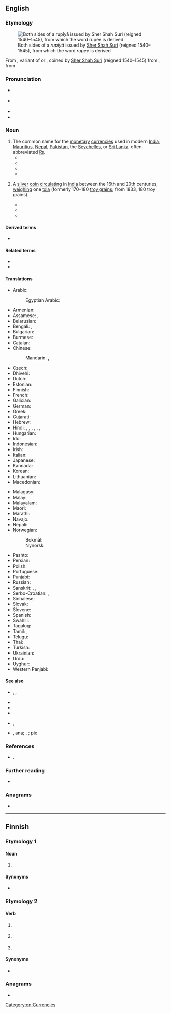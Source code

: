 {{also|rupée}}
==English==
{{was wotd|2017|August|14}}

===Etymology===
{{multiple images
|direction=vertical
|image1=
|image2=PKR Rs 1000.jpg
|image3=
|footer=Rupee banknotes from ''(top to bottom)'' [[Pakistan]] (1,000 {{w|Pakistani rupee}}s), and the [[Seychelles]] (25 {{w|Seychellois rupee}}s)
}}
[[File:Sher shah's rupee.jpg|thumb|Both sides of a ''rupīyā'' issued by [[w:Sher Shah Suri|Sher Shah Suri]] (reigned 1540–1545), from which the word ''rupee'' is derived]]

From {{der|en|hi|रुपीया}}, variant of {{m|hi|रुपया}} or {{der|en|ur|رپیا|tr=rupayā|sc=ur-Arab||rupee}}, coined by [[w:Sher Shah Suri|Sher Shah Suri]] (reigned 1540–1545) from {{der|en|sa|रूप्यक||[[silver#Adjective|silver]] [[coin#Noun|coin]]}}, from {{m|sa|रूप्य||[[wrought#Adjective|wrought]] [[gold#Noun|gold]] or [[silver#Noun|silver]]; [[stamped#Adjective|stamped]] coin; [[beautiful]], well-shaped; [[impressed#Adjective|impressed]], [[stamped#Adjective|stamped]]}}.

===Pronunciation===
* {{a|RP}} {{IPA|en|/ˌɹuːˈpiː/|/ɹʊ-/}}
* {{a|GA}} {{IPA|en|/ɹuˈpi/|/ˈɹupi/}}
* {{audio|en|en-au-rupee.ogg|Audio (AU)}}
* {{hyphenation|en|ru|pee}}

===Noun===
{{en-noun}}

# The common name for the [[monetary]] [[currency|currencies]] used in modern [[India]], [[Mauritius]], [[Nepal]], [[Pakistan]], the [[Seychelles]], or [[Sri Lanka]], often abbreviated [[₨]].
#* {{quote-book|en|author=Rabindranath Tagore|authorlink=Rabindranath Tagore|chapter=Lecture II: Supreme Man|title=Man: Lectures Delivered at the {{w|Andhra University}} under the Terms of the Sir [[w:Alladi Krishnaswamy Iyer|Alladi Krishnaswamy]] Endowment|series=Andhra University Series|seriesvolume=no. 16|location=Allahabad, Uttar Pradesh|publisher=Kitabistan|year=1937|year_published=1946|pages=37–38|pageurl=https://books.google.com/books?id=-TEzAAAAMAAJ&pg=PA38|oclc=634403629|passage=In fact, the visible appearance of the iron is a symbol; it is not what it ultimately is. To take an analogy we are given a ten-'''rupee''' note. He knows it truly who at sight recognizes the piece of paper as a symbol of unity that represents ten separate silver coins.}}
#* {{quote-book|en|author=Mohandas K[aramchand] Gandhi|authorlink=Mahatma Gandhi|author2={{w|Mahadev Desai}}, transl.|chapter=At the High School|title=Gandhi’s Autobiography, or, The Story of My Experiments with Truth|location=Washington, D.C.|publisher=Public Affairs Press|year=1948|oclc=922081627|newversion=reprinted as|title2=An Autobiography; or The Story of My Experiments with Truth|location2=New York, N.Y.|publisher2={{w|Dover Publications}}|year2=2007|page2=12|pageurl2=https://books.google.com/books?id=OXoRs7Kxs_YC&pg=PA12|isbn2=978-0-486-24593-5|passage=In the fifth and sixth [standard] I obtained scholarships of '''rupees''' four and ten respectively, an achievement for which I have to thank good luck more than my merit.}}
#* {{quote-book|en|author=Katar Singh|chapter=Financing Rural Development|title=Rural Development: Principles, Policies and Management|edition=2nd|location=New Delhi|publisher={{w|SAGE Publications}}|year=1999|year_published=2005|page=290|pageurl=https://books.google.com/books?id=-wXsRWxpjPAC&pg=PA290|isbn=978-81-7036-772-7|passage=There are no precise estimates available about the capital requirements of agricultural and rural development in India. But the amount required is in hundreds of thousands of [[crore]]s of '''rupees'''.}}
#* {{quote-book|en|chapter=Strategic and Development Profiles|title=Seychelles Business Law Handbook|location=Washington, D.C.|publisher=International Business Publications|year=2013|volume=1 (Strategic Information and Basic Laws)|page=15|pageurl=https://books.google.com/books?id=oKcCTTeQzBUC&pg=PA15|isbn=978-1-4387-7098-7|passage=The Seychelles '''rupee''' was allowed to depreciate in 2006 after being overvalued for years and fell by 10% in the first 9 months of 2007. Despite these actions, the Seychelles economy has struggled to maintain its gains and in 2008 suffered from food and oil price shocks, a foreign exchange shortage, high inflation, large financing gaps, and the global recession.}}
# {{lb|en|historical}} A [[silver]] [[coin]] [[circulate|circulating]] in [[India]] between the 16th and 20th centuries, [[weigh|weighing]] one [[tola]] (formerly 170–180&nbsp;[[troy grain]]s; from 1833, 180&nbsp;troy grains).
#* {{quote-book|en|chapter=East India Stock and Debts [marginal note]|title=Journals of the House of Commons. From November the 7th 1693, in the Fifth Year of the Reign of King William and Queen Mary, to November the 3rd 1697, in the Ninth Year of the Reign of King William the Third|location=London|publisher=Re-printed by Order of the [[w:House of Commons of the United Kingdom|House of Commons]]|date=17 March 1695|year_published=1803|page=519, column 2|pageurl=https://books.google.com/books?id=EBRDAAAAcAAJ&pg=PA519|oclc=863548521|passage=The only Evidence that was produced by the [[w:East India Company|[East India] Company]], was, a letter from ''Samuel Annesley'', at ''Surrat'', dated the 16th ''January'' 1694; wherein he gives this Account: '''Rupees'''. 655,000. Sent home as Cargo in the Ships ''Defence'' and ''Resolution''.}}
#* {{quote-book|en|author={{w|George Sale}} [''et al.'']|chapter=Sect. IX. An Historical Account of the French Commerce at Mocha, Bassora, Surat, on the Coast of Malabar and Coromandel;{{nb...}}|section=footnote H|title=[[w:Universal History (Sale et al)|The Modern Part of An Universal History, from the Earliest Account of Time. Compiled from Original Writers]]|location=London|publisher=Printed for [[w:Samuel Richardson|S[amuel] Richardson]] [''et al.'']|year=1759|volume=XI|page=181|pageurl=https://books.google.com/books?id=qawEAAAAYAAJ&pg=PA181|oclc=218131353|passage=The ''roupie'', as the ''French'' write it, '''''roupee''''', or '''''rupee''''', as it is ſpelt in our authors, is a ſilver coin, ſomething broader than one of our ſhillings, and much thicker; in point of fineneſs, it is better than the ''Engliſh'' ſtandard; for its weight is 7 dwt. 11 gr. which, reduced to our ſtandard, would be 7 dwt. 13 mt. {{frac|2|2}}{{frac|2|6}}{{frac|1|6}}{{frac|3|4}}.}}
#* {{quote-journal|en|author=John Wilson|authorlink=John Wilson (missionary)|title=Art. III.—Account of the Wáralís and Kátodís,—Two of the Forest Tribes of the Northern Konkan|journal=[[w:Journal of the Royal Asiatic Society|The Journal of the Royal Asiatic Society of Great Britain and Ireland]]|location=London|publisher=[[w:John William Parker|John W[illiam] Parker]], [[w:Strand, London|West Strand]]|date=17 April 1841|volume=VII|page=19|pageurl=https://books.google.com/books?id=aehJAAAAcAAJ&pg=RA2-PA19|oclc=927107462|passage=How much do you pay for a wife? Nine '''rupees''' and a half. / Why don't you give ten? It is not our custom. / Do you ever pay a smaller sum for a wife than nine '''rupees''' and a half? Sometimes, we conclude the bargain for eight '''rupees'''.}}

====Derived terms====
* {{l|en|Cocos rupee}}

====Related terms====
* {{l|en|rufiyaa}}
* {{l|en|rupiah}}

====Translations====
{{trans-top|monetary currency}}
* Arabic: {{t|ar|رُوبِيَّة|f}}
*: Egyptian Arabic: {{t|arz|روبيه|f|sc=Arab}}
* Armenian: {{t|hy|ռուփի}}
* Assamese: {{t|as|ৰুপী}}, {{t|as|টকা}}
* Belarusian: {{t|be|ру́пія|f|sc=Cyrl}}
* Bengali: {{t|bn|টাকা}}, {{t|bn|রুপিয়া}}
* Bulgarian: {{t|bg|ру́пия|f|sc=Cyrl}}
* Burmese: {{t+|my|ရူပီး}}
* Catalan: {{t+|ca|rupia|f}}
* Chinese:
*: Mandarin: {{t+|cmn|盧比|sc=Hani}}, {{t+|cmn|卢比|tr=lúbǐ|sc=Hani}}
* Czech: {{t+|cs|rupie|f}}
* Dhivehi: {{t|dv|ރުފިޔާ|sc=Thaa}}
* Dutch: {{t+|nl|roepie|m}}
* Estonian: {{t|et|ruupia}}
* Finnish: {{t+|fi|rupia}}
* French: {{t+|fr|roupie|f}}
* Galician: {{t|gl|rupia|f}}
* German: {{t+|de|Rupie|f}}
* Greek: {{t+|el|ρουπία|f}}
* Gujarati: {{t|gu|રૂપિયો}}
* Hebrew: {{t|he|רופי}}
* Hindi: {{t+|hi|रुपया|m}}, {{t+|hi|रूप्य|m}}, {{t|hi|रुपीया|m}}, {{t+|hi|रूपया|m}}, {{t+|hi|रूप्यक|m}}, {{t+|hi|टका|m}}, {{t+|hi|रुपैया|m}}
* Hungarian: {{t+|hu|rúpia}}
* Ido: {{t+|io|rupie}}
* Indonesian: {{t|id|rupee}}
* Irish: {{t|ga|rúipí|m}}
* Italian: {{t+|it|rupia|f}}
* Japanese: {{t+|ja|ルピー|tr=rupī}}
* Kannada: {{t|kn|ರೂಪಾಯಿ|sc=Knda}}
* Korean: {{t|ko|루피}}
* Lithuanian: {{t|lt|rupija}}
* Macedonian: {{t|mk|рупија|f|sc=Cyrl}}
{{trans-mid}}
* Malagasy: {{t+|mg|ropia}}
* Malay: {{t|ms|rupee}}
* Malayalam: {{t+|ml|രൂപ|sc=Mlym}}
* Maori: {{t|mi|rupī}}
* Marathi: {{t|mr|रुपया}}
* Navajo: {{t|nv|róópii}}
* Nepali: {{t|ne|रुपैया}}
* Norwegian:
*: Bokmål: {{t|nb|rupi|m}}
*: Nynorsk: {{t|nn|rupi|m}}
* Pashto: {{t+|ps|روپۍ|tr=rupëi|sc=ps-Arab}}
* Persian: {{t+|fa|روپیه|tr=rupiye}}
* Polish: {{t+|pl|rupia|f}}
* Portuguese: {{t+|pt|rupia|f}}
* Punjabi: {{t|pa|ਰੁਪਈਆ}}
* Russian: {{t+|ru|ру́пия|f}}
* Sanskrit: {{t|sa|रूप्यकम्}}, {{t+|sa|रूप्यक|m}}, {{t+|sa|रूप्य|m}}
* Serbo-Croatian: {{t|sh|рупија|sc=Cyrl}}, {{t+|sh|rupija|f|sc=Cyrl}}
* Sinhalese: {{t|si|රුපියල|sc=Sinh}}
* Slovak: {{t|sk|rupia|f}}
* Slovene: {{t+|sl|rupija|f}}
* Spanish: {{t+|es|rupia|f}}
* Swahili: {{t+|sw|rupia}}
* Tagalog: {{t|tl|rupya}}
* Tamil: {{t|ta|உரூபாய்}}, {{t+|ta|ரூபாய்}}
* Telugu: {{t+|te|రూపాయలు}}
* Thai: {{t|th|รูปี|tr=roo-bpee}}
* Turkish: {{t+|tr|rupi}}
* Ukrainian: {{t|uk|ру́пія|f}}
* Urdu: {{t|ur|روپیہ|tr=rupyā}}
* Uyghur: {{t|ug|رۇپىيە}}
* Western Panjabi: {{t|pnb|روپیہ|m}}
{{trans-bottom}}

====See also====
* {{l|en|₨||rupee currency sign}}, {{l|en|Re||abbreviation for ''rupee''}}, {{l|en|Rs||abbreviation for ''rupees''}}
* {{l|mul|₹||Indian rupee currency sign}}
* {{l|gu|૱||[[Gujarati]] rupee currency sign}}
* {{l|ta|௹||[[Tamil]] rupee currency sign}}
* {{sense|superunit}} {{l|en|mohur}}, {{l|en|double mohur}}
* {{sense|subdivisions}} {{l|en|anna}}, [[#Etymology 5|ana]]; {{l|en|paisa}}, {{l|en|pice}}; [[pie#Etymology 3|pie]]

===References===
* {{cite-book|author=John Thompson Platts|authorlink=John Thompson Platts|title=A Dictionary of Urdū, Classical Hindi, and English|url=http://dsal.uchicago.edu/dictionaries/platts/|location=London|publisher=[[w:W. H. Allen|W. H. Allen & Co.]]|year=1884|oclc=251644570|pages=586 and 604}}.

===Further reading===
* {{pedia}}

===Anagrams===
* {{anagrams|en|a=eepru|puree|purée}}

[[Category:en:Currencies]]

----

==Finnish==

===Etymology 1===

====Noun====
{{head|fi|noun form}}

# {{lb|fi|colloquial}} {{fi-form of|case=partitive|pl=singular|rupi}}

====Synonyms====
* {{q|standard}} {{l|fi|rupea#Noun|rupea}}

===Etymology 2===

====Verb====
{{head|fi|verb form}}

# {{lb|fi|colloquial}} {{fi-form of|ruveta|mood=indicative|tense=present connegative}}
# {{lb|fi|colloquial}} {{fi-form of|ruveta|pr=second-person|pl=singular|mood=imperative|tense=present}}
# {{lb|fi|colloquial}} {{fi-form of|ruveta|pr=second-person|pl=singular|mood=imperative|tense=present connegative}}

====Synonyms====
* {{q|standard}} {{l|fi|rupea#Verb|rupea}}
===Anagrams===
* {{anagrams|fi|a=eepru|puree}}
